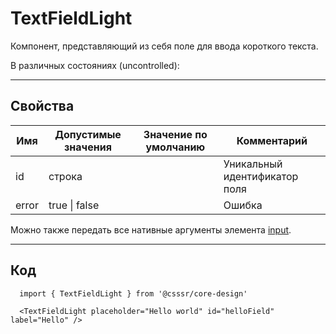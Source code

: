 
# TextFieldLight

Компонент, представляющий из себя поле для ввода короткого текста.

<TextFieldLight placeholder="Hello world" id="helloField" label="Hello" />

В различных состояниях (uncontrolled):

<div
  css={css`
    grid-column: 1 / span 12;
    display: grid;
    grid-gap: 1rem;
    grid-template-columns: repeat(5, 20%);
  `}
>
  <div>
    <UncontrolledTextFieldLight
      label="Empty Field"
      value=""
      placeholder="Empty"
    />
  </div>
  <div>
    <UncontrolledTextFieldLight
      label="Filled Field"
      value="Filled"
    />
  </div>
  <div>
    <UncontrolledTextFieldLight
      label="Error Field"
      error={true}
      value="Has Error"
    />
  </div>
  <div>
    <UncontrolledTextFieldLight
      label="Focused Field"
      focused={true}
      value="Focused"
    />
  </div>
  <div>
    <UncontrolledTextFieldLight
      label="Hovered Field"
      hovered={true}
      value="Hovered"
    />
  </div>
</div>

---

## Свойства

| Имя   | Допустимые значения | Значение по умолчанию | Комментарий                   |
| ----- | ------------------- | --------------------- | ----------------------------- |
| id    | строка              |                       | Уникальный идентификатор поля |
| error | true \| false       |                       | Ошибка                        |

Можно также передать все нативные аргументы элемента [input](http://htmlbook.ru/html/input).

---------------------------------------
## Код
```
  import { TextFieldLight } from '@csssr/core-design'

  <TextFieldLight placeholder="Hello world" id="helloField" label="Hello" />
```
